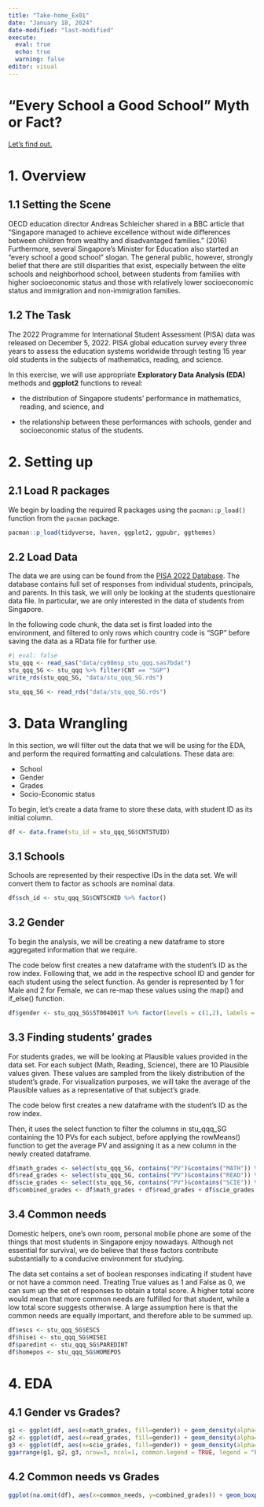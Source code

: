 ```yaml
---
title: "Take-home_Ex01"
date: "January 18, 2024"
date-modified: "last-modified"
execute: 
  eval: true
  echo: true
  warning: false
editor: visual
---
```


# "Every School a Good School" Myth or Fact?

[Let's find out.]{.underline}

# 1. Overview

## 1.1 Setting the Scene

OECD education director Andreas Schleicher shared in a BBC article that “Singapore managed to achieve excellence without wide differences between children from wealthy and disadvantaged families.” (2016) Furthermore, several Singapore’s Minister for Education also started an “every school a good school” slogan. The general public, however, strongly belief that there are still disparities that exist, especially between the elite schools and neighborhood school, between students from families with higher socioeconomic status and those with relatively lower socioeconomic status and immigration and non-immigration families.

## 1.2 The Task

The 2022 Programme for International Student Assessment (PISA) data was released on December 5, 2022. PISA global education survey every three years to assess the education systems worldwide through testing 15 year old students in the subjects of mathematics, reading, and science.

In this exercise, we will use appropriate **Exploratory Data Analysis (EDA)** methods and **ggplot2** functions to reveal:

-   the distribution of Singapore students’ performance in mathematics, reading, and science, and

-   the relationship between these performances with schools, gender and socioeconomic status of the students.


# 2. Setting up

## 2.1 Load R packages

We begin by loading the required R packages using the `pacman::p_load()` function from the `pacman` package.

```r
pacman::p_load(tidyverse, haven, ggplot2, ggpubr, ggthemes)
```

## 2.2 Load Data

The data we are using can be found from the [PISA 2022 Database](https://www.oecd.org/pisa/data/2022database/). The database contains full set of responses from individual students, principals, and parents. In this task, we will only be looking at the students questionaire data file. In particular, we are only interested in the data of students from Singapore.

In the following code chunk, the data set is first loaded into the environment, and filtered to only rows which country code is "SGP" before saving the data as a RData file for further use.

```r
#| eval: false
stu_qqq <- read_sas("data/cy08msp_stu_qqq.sas7bdat")
stu_qqq_SG <- stu_qqq %>% filter(CNT == "SGP")
write_rds(stu_qqq_SG, "data/stu_qqq_SG.rds")
```

```r
stu_qqq_SG <- read_rds("data/stu_qqq_SG.rds")
```


# 3. Data Wrangling

In this section, we will filter out the data that we will be using for the EDA, and perform the required formatting and calculations. These data are:

-   School
-   Gender
-   Grades
-   Socio-Economic status

To begin, let's create a data frame to store these data, with student ID as its initial column.

```r
df <- data.frame(stu_id = stu_qqq_SG$CNTSTUID)
```

## 3.1 Schools

Schools are represented by their respective IDs in the data set. We will convert them to factor as schools are nominal data.

```r
df$sch_id <- stu_qqq_SG$CNTSCHID %>% factor()
```

## 3.2 Gender

To begin the analysis, we will be creating a new dataframe to store aggregated information that we require.

The code below first creates a new dataframe with the student's ID as the row index. Following that, we add in the respective school ID and gender for each student using the select function. As gender is represented by 1 for Male and 2 for Female, we can re-map these values using the map() and if_else() function.

```r
df$gender <- stu_qqq_SG$ST004D01T %>% factor(levels = c(1,2), labels = c("Female","Male"))
```

## 3.3 Finding students' grades

For students grades, we will be looking at Plausible values provided in the data set. For each subject (Math, Reading, Science), there are 10 Plausible values given. These values are sampled from the likely distribution of the student's grade. For visualization purposes, we will take the average of the Plausible values as a representative of that subject's grade.

The code below first creates a new dataframe with the student's ID as the row index.

Then, it uses the select function to filter the columns in stu_qqq_SG containing the 10 PVs for each subject, before applying the rowMeans() function to get the average PV and assigning it as a new column in the newly created dataframe.

```r
df$math_grades <- select(stu_qqq_SG, contains("PV")&contains("MATH")) %>% rowMeans() %>% as.numeric()
df$read_grades <- select(stu_qqq_SG, contains("PV")&contains("READ")) %>% rowMeans() %>% as.numeric()
df$scie_grades <- select(stu_qqq_SG, contains("PV")&contains("SCIE")) %>% rowMeans() %>% as.numeric()
df$combined_grades <- df$math_grades + df$read_grades + df$scie_grades
```

## 3.4 Common needs

Domestic helpers, one's own room, personal mobile phone are some of the things that most students in Singapore enjoy nowadays. Although not essential for survival, we do believe that these factors contribute substantially to a conducive environment for studying.

The data set contains a set of boolean responses indicating if student have or not have a common need. Treating True values as 1 and False as 0, we can sum up the set of responses to obtain a total score. A higher total score would mean that more common needs are fulfilled for that student, while a low total score suggests otherwise. A large assumption here is that the common needs are equally important, and therefore able to be summed up.

```r
df$escs <- stu_qqq_SG$ESCS
df$hisei <- stu_qqq_SG$HISEI
df$paredint <- stu_qqq_SG$PAREDINT
df$homepos <- stu_qqq_SG$HOMEPOS
```


# 4. EDA

## 4.1 Gender vs Grades?

```r
g1 <- ggplot(df, aes(x=math_grades, fill=gender)) + geom_density(alpha=.3)
g2 <- ggplot(df, aes(x=read_grades, fill=gender)) + geom_density(alpha=.3)
g3 <- ggplot(df, aes(x=scie_grades, fill=gender)) + geom_density(alpha=.3)
ggarrange(g1, g2, g3, nrow=3, ncol=1, common.legend = TRUE, legend = "bottom")

```
## 4.2 Common needs vs Grades

```r
ggplot(na.omit(df), aes(x=common_needs, y=combined_grades)) + geom_boxplot()

```
